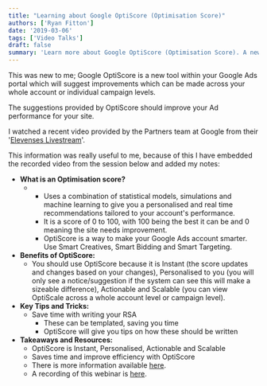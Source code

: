 ```yaml
---
title: "Learning about Google OptiScore (Optimisation Score)"
authors: ['Ryan Fitton']
date: '2019-03-06'
tags: ['Video Talks']
draft: false
summary: 'Learn more about Google OptiScore (Optimisation Score). A new tool within Google Ads to suggest improvements that can be made to your Ad campaigns.'
---
```


This was new to me; Google OptiScore is a new tool within your Google Ads portal which will suggest improvements which can be made across your whole account or individual campaign levels.

The suggestions provided by OptiScore should improve your Ad performance for your site.

I watched a recent video provided by the Partners team at Google from their '[Elevenses Livestream](https://events.withgoogle.com/elevenses/)'.

This information was really useful to me, because of this I have embedded the recorded video from the session below and added my notes:

-   **What is an Optimisation score?**
    -   -   Uses a combination of statistical models, simulations and machine learning to give you a personalised and real time recommendations tailored to your account's performance.
        -   It is a score of 0 to 100, with 100 being the best it can be and 0 meaning the site needs improvement.
        -   OptiScore is a way to make your Google Ads account smarter. Use Smart Creatives, Smart Bidding and Smart Targeting.
-   **Benefits of OptiScore:**
    -   You should use OptiScore because it is Instant (the score updates and changes based on your changes), Personalised to you (you will only see a notice/suggestion if the system can see this will make a sizeable difference), Actionable and Scalable (you can view OptiScale across a whole account level or campaign level).
-   **Key Tips and Tricks:**
    -   Save time with writing your RSA
        -   These can be templated, saving you time
        -   OptiScore will give you tips on how these should be written
-   **Takeaways and Resources:**
    -   OptiScore is Instant, Personalised, Actionable and Scalable
    -   Saves time and improve efficiency with OptiScore
    -   There is more information available [here](https://support.google.com/google-ads/answer/9061546).
    -   A recording of this webinar is [here](https://www.youtube.com/watch?v=hwf8aUz5rnY&feature=youtu.be).

 
